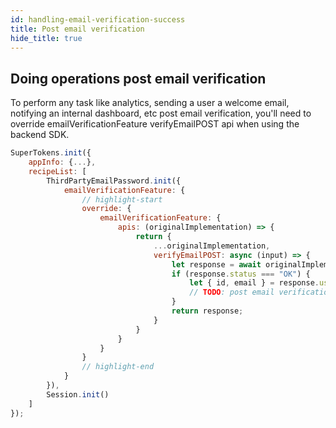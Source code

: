 ```yaml
---
id: handling-email-verification-success
title: Post email verification
hide_title: true
---
```



## Doing operations post email verification

To perform any task like analytics, sending a user a welcome email, notifying an internal dashboard, etc post email verification, you'll need to override emailVerificationFeature verifyEmailPOST api when using the backend SDK.

<BackendSDKTabs>
<TabItem value="nodejs">

```js
SuperTokens.init({
    appInfo: {...},
    recipeList: [
        ThirdPartyEmailPassword.init({
            emailVerificationFeature: {
                // highlight-start
                override: {
                    emailVerificationFeature: {
                        apis: (originalImplementation) => {
                            return {
                                ...originalImplementation,
                                verifyEmailPOST: async (input) => {
                                    let response = await originalImplementation.verifyEmailPOST(input);
                                    if (response.status === "OK") {
                                        let { id, email } = response.user;
                                        // TODO: post email verification logic
                                    }
                                    return response;
                                }
                            }
                        }
                    }
                }
                // highlight-end
            }
        }),
        Session.init()
    ]
});
```
</TabItem>
</BackendSDKTabs>